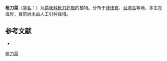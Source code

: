 {{Speciesbox
| name = 枪刀菜
| status = 
| status_system = 
| image =
| genus = Hypoestes
| species = cumingiana
| authority = Benth et Hook.
}}

'''枪刀菜'''（[[学名|学名]]：{{lang|la|''Hypoestes cumingiana''}}）为[[爵床科|爵床科]][[枪刀药属|枪刀药属]]的植物。分布于[[菲律宾|菲律宾]]、[[台湾岛|台湾岛]]等地，多生在海岸，目前尚未由人工引种栽培。

== 参考文献 ==
<div class="references-small">
* {{cite web| url =http://www.bioinfo.cn/db05/KmzwSpecies.php?action=view&id=203| title =枪刀菜| work =《中国高等植物数据库全库》| publisher =中国科学院微生物研究所| author =昆明植物研究所| accessdate =2009-02-21| archive-date =2016-03-05| archive-url =https://web.archive.org/web/20160305022644/http://www.bioinfo.cn/db05/KmzwSpecies.php?action=view&id=203| dead-url =yes}}
</div>
{{Taxonbar|from=Q11107694}}

[[Category:枪刀药属|枪刀菜]]


{{植物小作品}}